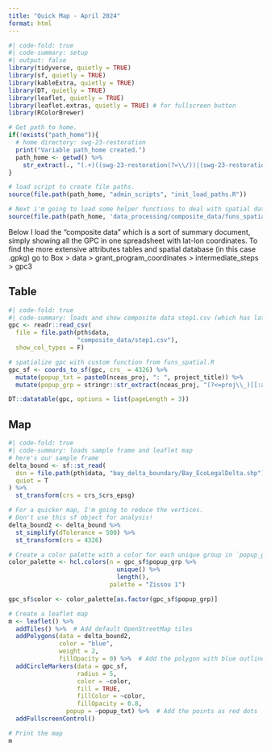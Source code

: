 ```yaml
---
title: "Quick Map - April 2024"
format: html
---
```


```r
#| code-fold: true
#| code-summary: setup
#| output: false
library(tidyverse, quietly = TRUE)
library(sf, quietly = TRUE)
library(kableExtra, quietly = TRUE)
library(DT, quietly = TRUE)
library(leaflet, quietly = TRUE)
library(leaflet.extras, quietly = TRUE) # for fullscreen button
library(RColorBrewer)

# Get path to home.
if(!exists("path_home")){
  # home directory: swg-23-restoration
  print("Variable path_home created.")
  path_home <- getwd() %>%
    str_extract(., "(.+)((swg-23-restoration(?=\\/))|(swg-23-restoration$))")
}

# load script to create file paths.
source(file.path(path_home, "admin_scripts", "init_load_paths.R"))

# Next i'm going to load some helper functions to deal with spatial data.
source(file.path(path_home, 'data_processing/composite_data/funs_spatial.R'))
```

Below I load the "composite data" which is a sort of summary document, simply showing all the GPC in one spreadsheet with lat-lon coordinates. To find the more extensive attributes tables and spatial database (in this case .gpkg) go to Box > data > grant_program_coordinates > intermediate_steps > gpc3

## Table

```r
#| code-fold: true
#| code-summary: loads and show composite data step1.csv (which has lat-lon coords)
gpc <- readr::read_csv(
  file = file.path(pth$data, 
                   "composite_data/step1.csv"),
  show_col_types = F)

# spatialize gpc with custom function from funs_spatial.R
gpc_sf <- coords_to_sf(gpc, crs_ = 4326) %>%
  mutate(popup_txt = paste0(nceas_proj, ": ", project_title)) %>%
  mutate(popup_grp = stringr::str_extract(nceas_proj, "(?<=proj\\_)[[:alpha:]]+"))

DT::datatable(gpc, options = list(pageLength = 3))
```

## Map

```r
#| code-fold: true
#| code-summary: loads sample frame and leaflet map
# here's our sample frame
delta_bound <- sf::st_read(
  dsn = file.path(pth$data, "bay_delta_boundary/Bay_EcoLegalDelta.shp"),
  quiet = T
) %>%
  st_transform(crs = crs_$crs_epsg)

# For a quicker map, I'm going to reduce the vertices.
# Don't use this sf object for analysis!
delta_bound2 <- delta_bound %>%
  st_simplify(dTolerance = 500) %>%
  st_transform(crs = 4326)

# Create a color palette with a color for each unique group in `popup_group`
color_palette <- hcl.colors(n = gpc_sf$popup_grp %>% 
                              unique() %>% 
                              length(), 
                            palette = "Zissou 1")

gpc_sf$color <- color_palette[as.factor(gpc_sf$popup_grp)]

# Create a leaflet map
m <- leaflet() %>% 
  addTiles() %>%  # Add default OpenStreetMap tiles
  addPolygons(data = delta_bound2, 
              color = "blue", 
              weight = 2, 
              fillOpacity = 0) %>%  # Add the polygon with blue outline and no fill
  addCircleMarkers(data = gpc_sf, 
                   radius = 5, 
                   color = ~color, 
                   fill = TRUE, 
                   fillColor = ~color,
                   fillOpacity = 0.8,
                popup = ~popup_txt) %>%  # Add the points as red dots
  addFullscreenControl()

# Print the map
m
```
